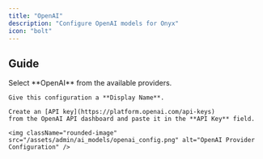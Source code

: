 ```yaml
---
title: "OpenAI"
description: "Configure OpenAI models for Onyx"
icon: "bolt"
---
```



## Guide

<Steps>
  <NavigateToAiModels />

  <Step title="Configure OpenAI Provider">
    Select **OpenAI** from the available providers.

    Give this configuration a **Display Name**.

    Create an [API key](https://platform.openai.com/api-keys)
    from the OpenAI API dashboard and paste it in the **API Key** field.

    <img className="rounded-image" src="/assets/admin/ai_models/openai_config.png" alt="OpenAI Provider Configuration" />
  </Step>

  <StandardAiModelConfigs />
</Steps>
